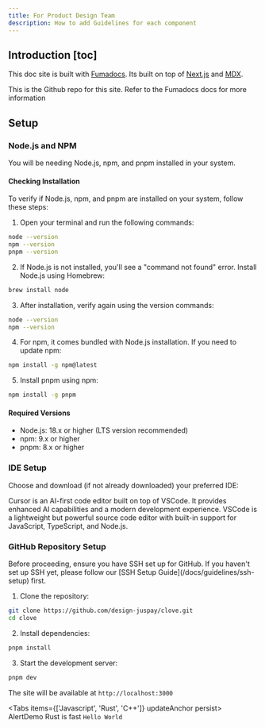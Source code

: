 ```yaml
---
title: For Product Design Team
description: How to add Guidelines for each component
--- 
```


        
## Introduction [toc]

This doc site is built with [Fumadocs](https://fumadocs.com). Its built on top of [Next.js](https://nextjs.org) and [MDX](https://mdxjs.com).


<Cards>
  <Card
    href="https://github.com/design-juspay/clove"
    title="Github"
  >
    This is the Github repo for this site.
  </Card>
  <Card href="https://fumadocs.dev/" title="Fumadocs">Refer to the Fumadocs docs for more information</Card>
</Cards>

## Setup

### Node.js and NPM

You will be needing Node.js, npm, and pnpm installed in your system.

#### Checking Installation

To verify if Node.js, npm, and pnpm are installed on your system, follow these steps:

1. Open your terminal and run the following commands:

```bash
node --version
npm --version
pnpm --version
```

2. If Node.js is not installed, you'll see a "command not found" error. Install Node.js using Homebrew:

```bash
brew install node
```

3. After installation, verify again using the version commands:
```bash
node --version
npm --version
```

4. For npm, it comes bundled with Node.js installation. If you need to update npm:
```bash
npm install -g npm@latest
```

5. Install pnpm using npm:
```bash
npm install -g pnpm
```

#### Required Versions
- Node.js: 18.x or higher (LTS version recommended)
- npm: 9.x or higher
- pnpm: 8.x or higher

### IDE Setup

Choose and download (if not already downloaded) your preferred IDE:

<Cards>
  <Card
    href="https://cursor.sh"
    title="Cursor"
  >
    Cursor is an AI-first code editor built on top of VSCode. It provides enhanced AI capabilities and a modern development experience.
  </Card>
  <Card 
    href="https://code.visualstudio.com/"
    title="Visual Studio Code"
  >
    VSCode is a lightweight but powerful source code editor with built-in support for JavaScript, TypeScript, and Node.js.
  </Card>
</Cards>

### GitHub Repository Setup

<Callout type="error">
  Before proceeding, ensure you have SSH set up for GitHub. If you haven't set up SSH yet, please follow our [SSH Setup Guide](/docs/guidelines/ssh-setup) first.
</Callout>

1. Clone the repository:
```bash
git clone https://github.com/design-juspay/clove.git
cd clove
```

2. Install dependencies:
```bash
pnpm install
```

3. Start the development server:
```bash
pnpm dev
```

The site will be available at `http://localhost:3000`

<Tabs items={['Javascript', 'Rust', 'C++']} updateAnchor persist>
  <Tab id="tab-js" value="Javascript">
    AlertDemo
  </Tab>
  <Tab id="tab-rs" value="Rust">
    Rust is fast
  </Tab>
  <Tab id="tab-cpp" value="C++">
    `Hello World`
  </Tab>
</Tabs>
